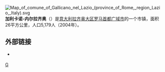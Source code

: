 [[File:Map_of_comune_of_Gallicano_nel_Lazio_(province_of_Rome,_region_Lazio,_Italy).svg|thumb]]
'''加利卡诺-内尔拉齐奥'''（{{lang-it|Gallicano nel Lazio}}）是[[意大利|意大利]][[拉齐奥大区|拉齐奥大区]][[罗马首都广域市|罗马首都广域市]]的一个市镇，面积26平方公里，人口5,179人（2004年）。

==外部链接==
* {{Official site|https://comune.gallicanonellazio.rm.it/}} {{it}}

{{羅馬首都廣域市市鎮}}
{{Italy-geo-stub}}

[[Category:罗马首都广域市市镇|G]]